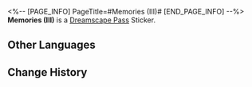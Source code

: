 <%-- [PAGE_INFO]
PageTitle=#Memories (III)#
[END_PAGE_INFO] --%>
{{Stub|Location information}}
{{Item Infobox
|id          = 223372
|image       = Dreamscape Pass Sticker Text.png
|type        = Dreamscape Pass Sticker
|type2       = A Certain Someone's Past Stickers
|invCategory = 
|rarity      = 4
|effect      = Digital stickers that can be used to decorate the pages of the Dreamtour Handbook. They come in many different styles.
|description = 
|source1     = [[Perceive someone's memory about hope]]
}}
{{Description|In that moment before it broke, all the hope I had left drained away.}}
'''Memories (III)''' is a [[Dreamscape Pass]] Sticker.

==Other Languages==
{{Other Languages
|en   = Memories (III)
|zhs  = 回忆•其三
|zht  = 回憶•其三
|ja   = 記憶・3
|ko   = 기억•3
|es   = Evocación III
|fr   = Souvenirs (III)
|ru   = Воспоминания III
|th   = ความทรงจำ 3
|vi   = Hồi Ức (3)
|de   = Erinnerungen (III)
|id   = Ingatan 3
|pt   = Memórias (III)
}}

==Change History==
{{Change History|2.0}}